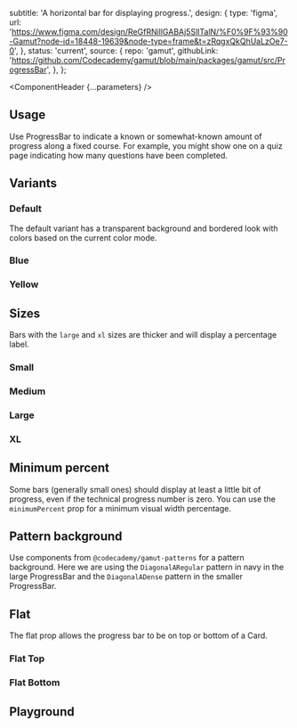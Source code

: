 


  subtitle: 'A horizontal bar for displaying progress.',
  design: {
    type: 'figma',
    url: 'https://www.figma.com/design/ReGfRNillGABAj5SlITalN/%F0%9F%93%90-Gamut?node-id=18448-19639&node-type=frame&t=zRqgxQkQhUaLzOe7-0',
  },
  status: 'current',
  source: {
    repo: 'gamut',
    githubLink:
      'https://github.com/Codecademy/gamut/blob/main/packages/gamut/src/ProgressBar',
  },
};

<Meta of={ProgressBarStories} />

<ComponentHeader {...parameters} />

## Usage

Use ProgressBar to indicate a known or somewhat-known amount of progress along a fixed course. For example, you
might show one on a quiz page indicating how many questions have been
completed.

## Variants

### Default

The default variant has a transparent background and bordered look with colors based on the current color mode.

<Canvas of={ProgressBarStories.Default} />

### Blue

<Canvas of={ProgressBarStories.Blue} />

### Yellow

<Canvas of={ProgressBarStories.Yellow} />

## Sizes

Bars with the `large` and `xl` sizes are thicker and will display a
percentage label.

### Small

<Canvas of={ProgressBarStories.Small} />

### Medium

<Canvas of={ProgressBarStories.Medium} />

### Large

<Canvas of={ProgressBarStories.Large} />

### XL

<Canvas of={ProgressBarStories.XL} />

## Minimum percent

Some bars (generally small ones) should display at least a little bit of
progress, even if the technical progress number is zero. You can use the
`minimumPercent` prop for a minimum visual width percentage.

<Canvas of={ProgressBarStories.MinimumPercent} />

## Pattern background

Use components from `@codecademy/gamut-patterns` for a pattern background.
Here we are using the `DiagonalARegular` pattern in navy in the large ProgressBar and the `DiagonalADense` pattern in the smaller ProgressBar.

<Canvas of={ProgressBarStories.PatternBackgroundStripesRegular} />

<Canvas of={ProgressBarStories.PatternBackgroundStripesDense} />

## Flat

The flat prop allows the progress bar to be on top or bottom of a Card.

### Flat Top

<Canvas of={ProgressBarStories.FlatTop} />

### Flat Bottom

<Canvas of={ProgressBarStories.FlatBottom} />

## Playground

<Canvas sourceState="shown" of={ProgressBarStories.Default} />

<Controls />
